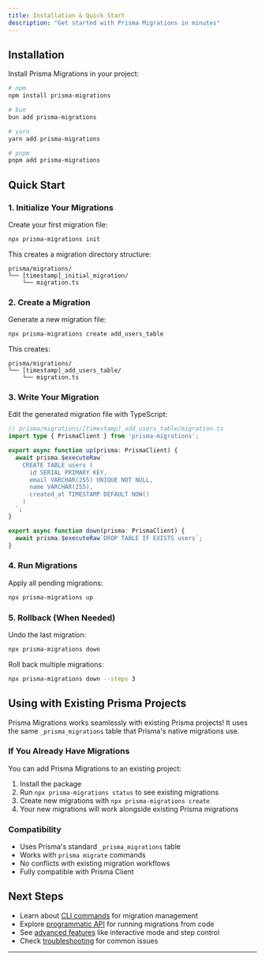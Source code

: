 ```yaml
---
title: Installation & Quick Start
description: "Get started with Prisma Migrations in minutes"
---
```


<section>

## Installation

Install Prisma Migrations in your project:

```bash
# npm
npm install prisma-migrations

# bun
bun add prisma-migrations

# yarn
yarn add prisma-migrations

# pnpm
pnpm add prisma-migrations
```

## Quick Start

### 1. Initialize Your Migrations

Create your first migration file:

```bash
npx prisma-migrations init
```

This creates a migration directory structure:

```
prisma/migrations/
└── [timestamp]_initial_migration/
    └── migration.ts
```

### 2. Create a Migration

Generate a new migration file:

```bash
npx prisma-migrations create add_users_table
```

This creates:

```
prisma/migrations/
└── [timestamp]_add_users_table/
    └── migration.ts
```

### 3. Write Your Migration

Edit the generated migration file with TypeScript:

```typescript
// prisma/migrations/[timestamp]_add_users_table/migration.ts
import type { PrismaClient } from 'prisma-migrations';

export async function up(prisma: PrismaClient) {
  await prisma.$executeRaw`
    CREATE TABLE users (
      id SERIAL PRIMARY KEY,
      email VARCHAR(255) UNIQUE NOT NULL,
      name VARCHAR(255),
      created_at TIMESTAMP DEFAULT NOW()
    )
  `;
}

export async function down(prisma: PrismaClient) {
  await prisma.$executeRaw`DROP TABLE IF EXISTS users`;
}
```

### 4. Run Migrations

Apply all pending migrations:

```bash
npx prisma-migrations up
```

### 5. Rollback (When Needed)

Undo the last migration:

```bash
npx prisma-migrations down
```

Roll back multiple migrations:

```bash
npx prisma-migrations down --steps 3
```

## Using with Existing Prisma Projects

Prisma Migrations works seamlessly with existing Prisma projects! It uses the same `_prisma_migrations` table that Prisma's native migrations use.

### If You Already Have Migrations

You can add Prisma Migrations to an existing project:

1. Install the package
2. Run `npx prisma-migrations status` to see existing migrations
3. Create new migrations with `npx prisma-migrations create`
4. Your new migrations will work alongside existing Prisma migrations

### Compatibility

- Uses Prisma's standard `_prisma_migrations` table
- Works with `prisma migrate` commands
- No conflicts with existing migration workflows
- Fully compatible with Prisma Client

## Next Steps

- Learn about [CLI commands](/prisma-migrations/docs/api-reference) for migration management
- Explore [programmatic API](/prisma-migrations/docs/api-reference#programmatic-api) for running migrations from code
- See [advanced features](/prisma-migrations/docs/advanced-features) like interactive mode and step control
- Check [troubleshooting](/prisma-migrations/docs/troubleshooting) for common issues

---

</section>
